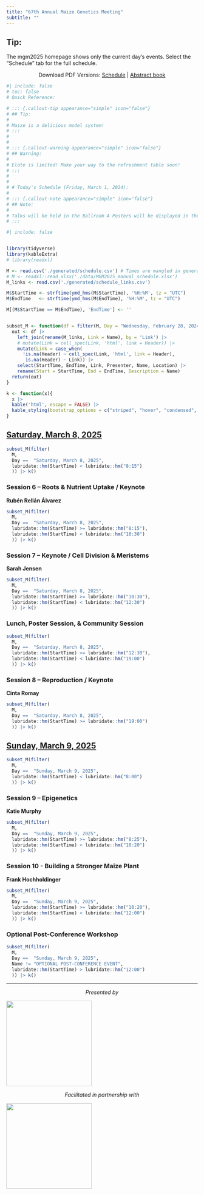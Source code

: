 ---
title: "67th Annual Maize Genetics Meeting"
subtitle: ""
---

::: {.callout-tip appearance="simple" icon="false"}
## Tip:

The mgm2025 homepage shows only the current day's events. Select the "Schedule" tab for the full schedule.


:::

::: {style="text-align: center"}
Download PDF Versions:
[Schedule](./official/MGM2025Schedule.pdf) | [Abstract book](./official/2025Program.pdf)
:::


```{r echo=FALSE}
#| include: false
# toc: false
# Quick Reference: 

# ::: {.callout-tip appearance="simple" icon="false"}
# ## Tip:
# 
# Maize is a delicious model system!
# :::
# 
# 
# ::: {.callout-warning appearance="simple" icon="false"}
# ## Warning:
# 
# Elote is limited! Make your way to the refreshment table soon! 
# :::
# 
# 
# # Today's Schedule (Friday, March 1, 2024):
# 
# ::: {.callout-note appearance="simple" icon="false"}
# ## Note:
# 
# Talks will be held in the Ballroom A Posters will be displayed in the Ballroom B&C
# :::
```

```{r echo=FALSE}
#| include: false


library(tidyverse)
library(kableExtra)
# library(readxl)

M <- read.csv('./generated/schedule.csv') # Times are mangled in generated
# M <- readxl::read_xlsx('./data/MGM2025_manual_schedule.xlsx')
M_links <- read.csv('./generated/schedule_links.csv')

M$StartTime <- strftime(ymd_hms(M$StartTime), '%H:%M', tz = "UTC")
M$EndTime   <- strftime(ymd_hms(M$EndTime), '%H:%M', tz = "UTC")

M[(M$StartTime == M$EndTime), 'EndTime'] <- ''


subset_M <- function(df = filter(M, Day = "Wednesday, February 28, 2024")){
  out <- df |>
    left_join(rename(M_links, Link = Name), by = 'Link') |> 
    # mutate(Link = cell_spec(Link, 'html', link = Header)) |>
    mutate(Link = case_when(
      !is.na(Header) ~ cell_spec(Link, 'html', link = Header),
       is.na(Header) ~ Link)) |>
    select(StartTime, EndTime, Link, Presenter, Name, Location) |>
    rename(Start = StartTime, End = EndTime, Description = Name)
  return(out)
}

k <- function(x){
  x |> 
  kable('html', escape = FALSE) |>
  kable_styling(bootstrap_options = c("striped", "hover", "condensed", "responsive"))
}
```


<!-- ## [Wednesday, March 5, 2025](./program_schedule.html#wednesday-march-5-2025)  -->

<!-- ### Optional Pre-Conference Workshops (1/2) -->

<!-- ```{r echo=FALSE} -->
<!-- subset_M(filter( -->
<!--   M,  -->
<!--   Day == "Wednesday, March 5, 2025",  -->
<!--   Name != "OPTIONAL PRE-CONFERENCE WORKSHOPS" -->
<!--   )) |> k() -->
<!-- ``` -->

<!-- ## [Thursday, March 6, 2025](./program_schedule.html#thursday-march-6-2025)   -->

<!-- ### Optional Pre-Conference Workshops (2/2) -->

<!-- ```{r echo=FALSE} -->
<!-- subset_M(filter( -->
<!--   M, -->
<!--   Day ==  "Thursday, March 6, 2025", -->
<!--   Name != "OPTIONAL PRE-CONFERENCE WORKSHOPS" -->
<!--   )) |> k() -->
<!-- ``` -->


<!-- ### Session 1 – Welcome / Keynote / Gene Regulation -->

<!-- **Sherry Flint-Garcia** -->

<!-- ```{r echo=FALSE} -->
<!-- subset_M(filter( -->
<!--   M, -->
<!--   Day ==  "Thursday, March 6, 2025", -->
<!--   lubridate::hm(StartTime) >= lubridate::hm("19:00") -->
<!--   )) |> k() -->
<!-- ``` -->



<!-- ## [Friday, March 7, 2025](./program_schedule.html#friday-march-7-2025)    -->


<!-- ```{r echo=FALSE} -->
<!-- subset_M(filter( -->
<!--   M, -->
<!--   Day ==  "Friday, March 7, 2025", -->
<!--   lubridate::hm(StartTime) < lubridate::hm("8:15") -->
<!--   )) |> k() -->

<!-- ``` -->


<!-- ### Session 2 – Modeling Corn -->

<!-- **Hank Bass** -->

<!-- ```{r echo=FALSE} -->
<!-- subset_M(filter( -->
<!--   M, -->
<!--   Day ==  "Friday, March 7, 2025", -->
<!--   lubridate::hm(StartTime) >= lubridate::hm("8:15"), -->
<!--   lubridate::hm(StartTime) < lubridate::hm("10:45") -->
<!--   )) |> k() -->
<!-- ``` -->


<!-- ### Session 3 – Education, Community, & Outreach -->

<!-- **Brandi Sigmon** -->

<!-- ```{r echo=FALSE} -->
<!-- subset_M(filter( -->
<!--   M, -->
<!--   Day ==  "Friday, March 7, 2025", -->
<!--   lubridate::hm(StartTime) >= lubridate::hm("10:45"), -->
<!--   lubridate::hm(StartTime) < lubridate::hm("12:15") -->
<!--   )) |> k() -->
<!-- ``` -->

<!-- ### Lunch and Poster Session -->

<!-- ```{r echo=FALSE} -->
<!-- subset_M(filter( -->
<!--   M, -->
<!--   Day ==  "Friday, March 7, 2025", -->
<!--   lubridate::hm(StartTime) >= lubridate::hm("12:15"), -->
<!--   lubridate::hm(StartTime) < lubridate::hm("16:40") -->
<!--   )) |> k() -->
<!-- ``` -->

<!-- ### Session 4 – Maize Under Stress -->

<!-- **Melissa Draves** -->

<!-- ```{r echo=FALSE} -->
<!-- subset_M(filter( -->
<!--   M, -->
<!--   Day ==  "Friday, March 7, 2025", -->
<!--   lubridate::hm(StartTime) >= lubridate::hm("16:40"), -->
<!--   lubridate::hm(StartTime) < lubridate::hm("19:00") -->
<!--   )) |> k() -->
<!-- ``` -->



<!-- ### Session 5 – Awards -->

<!-- **Andrea Eveland** -->

<!-- ```{r echo=FALSE} -->
<!-- subset_M(filter( -->
<!--   M, -->
<!--   Day ==  "Friday, March 7, 2025", -->
<!--   lubridate::hm(StartTime) >= lubridate::hm("19:00") -->
<!--   )) |> k() -->
<!-- ``` -->



## [Saturday, March 8, 2025](./program_schedule.html#saturday-march-8-2025)


```{r echo=FALSE}
subset_M(filter(
  M,
  Day ==  "Saturday, March 8, 2025",
  lubridate::hm(StartTime) < lubridate::hm("8:15")
  )) |> k()
```


### Session 6 – Roots & Nutrient Uptake / Keynote

**Rubén Rellán Álvarez**

```{r echo=FALSE}
subset_M(filter(
  M,
  Day ==  "Saturday, March 8, 2025",
  lubridate::hm(StartTime) >= lubridate::hm("8:15"),
  lubridate::hm(StartTime) < lubridate::hm("10:30")
  )) |> k()
```


### Session 7 – Keynote / Cell Division & Meristems

**Sarah Jensen**

```{r echo=FALSE}
subset_M(filter(
  M,
  Day ==  "Saturday, March 8, 2025",
  lubridate::hm(StartTime) >= lubridate::hm("10:30"),
  lubridate::hm(StartTime) < lubridate::hm("12:30")
  )) |> k()
```


### Lunch, Poster Session, & Community Session

```{r echo=FALSE}
subset_M(filter(
  M,
  Day ==  "Saturday, March 8, 2025",
  lubridate::hm(StartTime) >= lubridate::hm("12:30"),
  lubridate::hm(StartTime) < lubridate::hm("19:00")
  )) |> k()
```


### Session 8 – Reproduction / Keynote

**Cinta Romay**

```{r echo=FALSE}
subset_M(filter(
  M,
  Day ==  "Saturday, March 8, 2025",
  lubridate::hm(StartTime) >= lubridate::hm("19:00")
  )) |> k()
```

## [Sunday, March 9, 2025](./program_schedule.html#sunday-march-9-2025)

```{r echo=FALSE}
subset_M(filter(
  M,
  Day ==  "Sunday, March 9, 2025",
  lubridate::hm(StartTime) < lubridate::hm("8:00")
  )) |> k()

```


### Session 9 – Epigenetics

**Katie Murphy**

```{r echo=FALSE}
subset_M(filter(
  M,
  Day ==  "Sunday, March 9, 2025",
  lubridate::hm(StartTime) >= lubridate::hm("8:25"),
  lubridate::hm(StartTime) < lubridate::hm("10:20")
  )) |> k()
```

### Session 10 - Building a Stronger Maize Plant

**Frank Hochholdinger**

```{r echo=FALSE}
subset_M(filter(
  M,
  Day ==  "Sunday, March 9, 2025",
  lubridate::hm(StartTime) >= lubridate::hm("10:20"),
  lubridate::hm(StartTime) < lubridate::hm("12:00")
  )) |> k()
```


### Optional Post-Conference Workshop

```{r echo=FALSE}
subset_M(filter(
  M,
  Day ==  "Sunday, March 9, 2025",
  Name != "OPTIONAL POST-CONFERENCE EVENT",
  lubridate::hm(StartTime) > lubridate::hm("12:00")
  )) |> k()
```










------------------------------------------------------------------------

::: {style="text-align: center"}
*Presented by*
:::

![](data/assets/000_Cover_Draft1_MCG_logo.png){fig-align="center" width="225"}

::: {style="text-align: center"}
*Facilitated in partnership with*
:::

![](data/assets/000_Cover_Draft1_ConferenceDirect.png){fig-align="center" width="225"}


